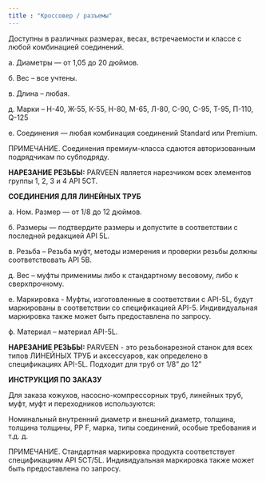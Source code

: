 ```yaml
---
title : "Кроссовер / разъемы"
---
```


Доступны в различных размерах, весах, встречаемости и классе с любой комбинацией соединений.

а. Диаметры — от 1,05 до 20 дюймов.

б. Вес – все учтены.

в. Длина – любая.

д. Марки – Н-40, Ж-55, К-55, Н-80, М-65, Л-80, С-90, С-95, Т-95, П-110, Q-125

е. Соединения — любая комбинация соединений Standard или Premium.

ПРИМЕЧАНИЕ. Соединения премиум-класса сдаются авторизованным подрядчикам по субподряду.

**НАРЕЗАНИЕ РЕЗЬБЫ:** PARVEEN является нарезчиком всех элементов группы 1, 2, 3 и 4 API 5CT.

**СОЕДИНЕНИЯ ДЛЯ ЛИНЕЙНЫХ ТРУБ**

а. Ном. Размер — от 1/8 до 12 дюймов.

б. Размеры — подтвердите размеры и допустите в соответствии с последней редакцией API 5L.

в. Резьба – Резьба муфт, методы измерения и проверки резьбы должны соответствовать API 5B.

д. Вес – муфты применимы либо к стандартному весовому, либо к сверхпрочному.

е. Маркировка - Муфты, изготовленные в соответствии с API-5L, будут маркированы в соответствии со спецификацией API-5. Индивидуальная маркировка также может быть предоставлена по запросу.

ф. Материал – материал API-5L.

**НАРЕЗАНИЕ РЕЗЬБЫ:** PARVEEN - это резьбонарезной станок для всех типов ЛИНЕЙНЫХ ТРУБ и аксессуаров, как определено в спецификациях API-5L. Подходит для труб от 1/8” до 12”

**ИНСТРУКЦИЯ ПО ЗАКАЗУ**

Для заказа кожухов, насосно-компрессорных труб, линейных труб, муфт, муфт и переходников используются:

Номинальный внутренний диаметр и внешний диаметр, толщина, толщина толщины, PP F, марка, типы соединений, особые требования и т.д. д.

ПРИМЕЧАНИЕ. Стандартная маркировка продукта соответствует спецификациям API 5CT/5L. Индивидуальная маркировка также может быть предоставлена по запросу.